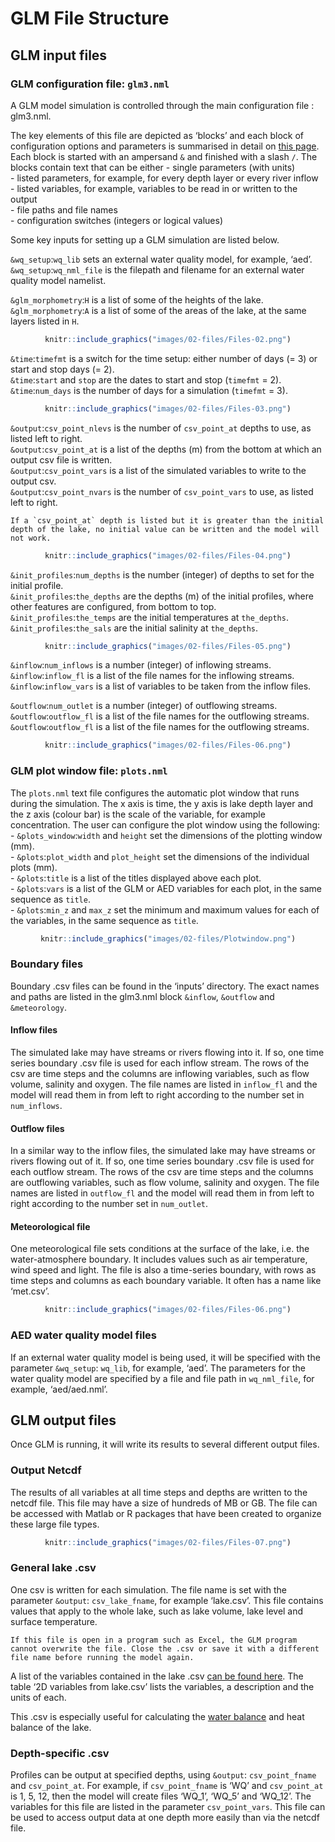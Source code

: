 # GLM File Structure {#glm-file-structure -}
## GLM input files {-}

### GLM configuration file: `glm3.nml`{-}

A GLM model simulation is controlled through the main configuration file : glm3.nml.

The key elements of this file are depicted as 'blocks' and each block of configuration options and parameters is summarised in detail on [this page](https://aquatic.science.uwa.edu.au/research/models/GLM/configuration.html). Each block is started with an ampersand `&` and finished with a slash `/`. The blocks contain text that can be either 
-   single parameters (with units)\
-   listed parameters, for example, for every depth layer or every river inflow \
-   listed variables, for example, variables to be read in or written to the output\
-   file paths and file names\
-   configuration switches (integers or logical values)\

Some key inputs for setting up a GLM simulation are listed below.

`&wq_setup`:`wq_lib` sets an external water quality model, for example, 'aed'.\
`&wq_setup`:`wq_nml_file` is the filepath and filename for an external water quality model namelist.\

`&glm_morphometry`:`H` is a list of some of the heights of the lake.\
`&glm_morphometry`:`A` is a list of some of the areas of the lake, at the same layers listed in `H`.


<center>
```{r pic02-1, echo=FALSE, fig.cap="", out.width = '75%'}
knitr::include_graphics("images/02-files/Files-02.png")
```
</center>


`&time`:`timefmt` is a switch for the time setup: either number of days (= 3) or start and stop days (= 2).\
`&time`:`start` and `stop` are the dates to start and stop (`timefmt` = 2).\
`&time`:`num_days` is the number of days for a simulation (`timefmt` = 3).\

<center>
```{r pic02-2, echo=FALSE, fig.cap="", out.width = '75%'}
knitr::include_graphics("images/02-files/Files-03.png")
```
</center>

`&output`:`csv_point_nlevs` is the number of `csv_point_at` depths to use, as listed left to right.\
`&output`:`csv_point_at` is a list of the depths (m) from the bottom at which an output csv file is written.\
`&output`:`csv_point_vars` is a list of the simulated variables to write to the output csv.\
`&output`:`csv_point_nvars` is the number of `csv_point_vars` to use, as listed left to right.\

```{block2, hint02_1, type='rmdtip2'}
If a `csv_point_at` depth is listed but it is greater than the initial depth of the lake, no initial value can be written and the model will not work.
```
<center>
```{r pic02-3, echo=FALSE, fig.cap="", out.width = '75%'}
knitr::include_graphics("images/02-files/Files-04.png")
```
</center>




`&init_profiles`:`num_depths` is the number (integer) of depths to set for the initial profile.\
`&init_profiles`:`the_depths` are the depths (m) of the initial profiles, where other features are configured, from bottom to top.\
`&init_profiles`:`the_temps` are the initial temperatures at `the_depths`.\
`&init_profiles`:`the_sals` are the initial salinity at `the_depths`.\

<center>
```{r pic02-4, echo=FALSE, fig.cap="", out.width = '75%'}
knitr::include_graphics("images/02-files/Files-05.png")
```
</center>

`&inflow`:`num_inflows` is a number (integer) of inflowing streams.\
`&inflow`:`inflow_fl` is a list of the file names for the inflowing streams.\
`&inflow`:`inflow_vars` is a list of variables to be taken from the inflow files.\

`&outflow`:`num_outlet` is a number (integer) of outflowing streams.\
`&outflow`:`outflow_fl` is a list of the file names for the outflowing streams.\
`&outflow`:`outflow_fl` is a list of the file names for the outflowing streams.\

<!-- `&sediment`:`zone_heights` is a list of the heights (m) of the sediment zones, from bottom to top.\ -->

<center>
```{r pic02-5, echo=FALSE, fig.cap="", out.width = '75%'}
knitr::include_graphics("images/02-files/Files-06.png")
```
</center>

### GLM plot window file: `plots.nml`{-}

The `plots.nml` text file configures the automatic plot window that runs during the simulation. The x axis is time, the y axis is lake depth layer and the z axis (colour bar) is the scale of the variable, for example concentration. The user can configure the plot window using the following:
-   `&plots_window`:`width` and `height` set the dimensions of the plotting window (mm).\
-   `&plots`:`plot_width` and `plot_height` set the dimensions of the individual plots (mm).\
-   `&plots`:`title` is a list of the titles displayed above each plot.\
-   `&plots`:`vars` is a list of the GLM or AED variables for each plot, in the same sequence as `title`.\
-   `&plots`:`min_z` and `max_z` set the minimum and maximum values for each of the variables, in the same sequence as `title`.

<center>
```{r pic02-8, echo=FALSE, fig.cap="", out.width = '100%'}
knitr::include_graphics("images/02-files/Plotwindow.png")
```
</center>




### Boundary files{-}
Boundary .csv files can be found in the 'inputs' directory. The exact names and paths are listed in the glm3.nml block `&inflow`, `&outflow` and `&meteorology`.

#### Inflow files{-}
The simulated lake may have streams or rivers flowing into it. If so, one time series boundary .csv file is used for each inflow stream. The rows of the csv are time steps and the columns are inflowing variables, such as flow volume, salinity and oxygen. The file names are listed in `inflow_fl` and the model will read them in from left to right according to the number set in `num_inflows`.

#### Outflow files{-}
In a similar way to the inflow files, the simulated lake may have streams or rivers flowing out of it. If so, one time series boundary .csv file is used for each outflow stream. The rows of the csv are time steps and the columns are outflowing variables, such as flow volume, salinity and oxygen. The file names are listed in `outflow_fl` and the model will read them in from left to right according to the number set in `num_outlet`.


#### Meteorological file{-}
One meteorological file sets conditions at the surface of the lake, i.e. the water-atmosphere boundary. It includes values such as air temperature, wind speed and light. The file is also a time-series boundary, with rows as time steps and columns as each boundary variable. It often has a name like 'met.csv'. 

<center>
```{r pic02-6, echo=FALSE, fig.cap="", out.width = '50%'}
knitr::include_graphics("images/02-files/Files-06.png")
```
</center>


### AED water quality model files{-}
If an external water quality model is being used, it will be specified with the parameter `&wq_setup`: `wq_lib`, for example, 'aed'. The parameters for the water quality model are specified by a file and file path in `wq_nml_file`, for example, 'aed/aed.nml'. 



## GLM output files{-}

Once GLM is running, it will write its results to several different output files.

### Output Netcdf{-}
The results of all variables at all time steps and depths are written to the netcdf file. This file may have a size of hundreds of MB or GB. The file can be accessed with Matlab or R packages that have been created to organize these large file types. 

<center>
```{r pic02-7, echo=FALSE, fig.cap="", out.width = '33%'}
knitr::include_graphics("images/02-files/Files-07.png")
```
</center>

### General lake .csv{-}
One csv is written for each simulation. The file name is set with the parameter `&output`: `csv_lake_fname`, for example 'lake.csv'. This file contains values that apply to the whole lake, such as lake volume, lake level and surface temperature.

```{block2, hint02_2, type='rmdtip2'}
If this file is open in a program such as Excel, the GLM program cannot overwrite the file. Close the .csv or save it with a different file name before running the model again.  
```

A list of the variables contained in the lake .csv [can be found here](https://github.com/AquaticEcoDynamics/glm-aed/wiki/Navigating-GLM-outputs). The table '2D variables from lake.csv' lists the variables, a description and the units of each. 

This .csv is especially useful for calculating the [water balance](#WaterBalance) and heat balance of the lake.

### Depth-specific .csv{-}
Profiles can be output at specified depths, using `&output`: `csv_point_fname` and `csv_point_at`. For example, if `csv_point_fname` is 'WQ' and `csv_point_at` is 1, 5, 12, then the model will create files 'WQ_1', 'WQ_5' and 'WQ_12'. The variables for this file are listed in the parameter `csv_point_vars`. This file can be used to access output data at one depth more easily than via the netcdf file.
